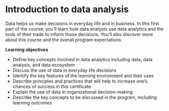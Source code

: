# Introduction to data analysis

Data helps us make decisions in everyday life and in business. In this first part of the course, you’ll learn how data analysts use data analytics and the tools of their trade to inform those decisions. You’ll also discover more about this course and the overall program expectations.

**Learning objectives**

- Define key concepts involved in data analytics including data, data analysis, and data ecosystem
- Discuss the use of data in everyday life decisions
- Identify the key features of the learning environment and their uses
- Describe principles and practices that will help to increase one's chances of success in this certificate
- Explain the use of data in organizational decision-making
- Describe the key concepts to be discussed in the program, including learning outcomes